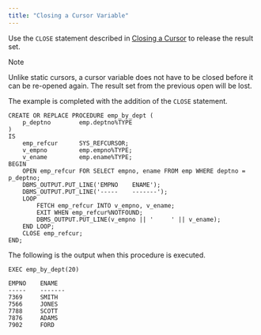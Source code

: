 ```yaml
---
title: "Closing a Cursor Variable"
---
```


<div id="closing_a_cursor_variable" class="registered_link"></div>

Use the `CLOSE` statement described in [Closing a Cursor](../08_static_cursors/#closing_a_cursor) to release the result set.

<div class="note">

<div class="title">

Note

</div>

Unlike static cursors, a cursor variable does not have to be closed before it can be re-opened again. The result set from the previous open will be lost.

</div>

The example is completed with the addition of the `CLOSE` statement.

```text
CREATE OR REPLACE PROCEDURE emp_by_dept (
    p_deptno        emp.deptno%TYPE
)
IS
    emp_refcur      SYS_REFCURSOR;
    v_empno         emp.empno%TYPE;
    v_ename         emp.ename%TYPE;
BEGIN
    OPEN emp_refcur FOR SELECT empno, ename FROM emp WHERE deptno = p_deptno;
    DBMS_OUTPUT.PUT_LINE('EMPNO    ENAME');
    DBMS_OUTPUT.PUT_LINE('-----    -------');
    LOOP
        FETCH emp_refcur INTO v_empno, v_ename;
        EXIT WHEN emp_refcur%NOTFOUND;
        DBMS_OUTPUT.PUT_LINE(v_empno || '     ' || v_ename);
    END LOOP;
    CLOSE emp_refcur;
END;
```

The following is the output when this procedure is executed.

```text
EXEC emp_by_dept(20)

EMPNO    ENAME
-----    -------
7369     SMITH
7566     JONES
7788     SCOTT
7876     ADAMS
7902     FORD
```

